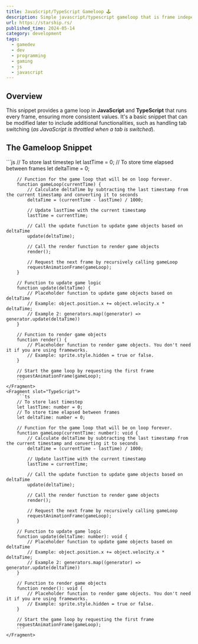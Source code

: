 ```yaml
---
title: JavaScript/TypeScript Gameloop 🕹️
description: Simple javascript/typescript gameloop that is frame independent that mimics update functions from Unity or godot's _process()
url: https://starship.rs/
published_time: 2024-05-14
category: development
tags:
  - gamedev
  - dev
  - programming
  - gaming
  - js
  - javascript
---
```



## Overview
This snippet provides a game loop in **JavaScript** and **TypeScript** that runs every frame, ensuring more consistent values. It's a basic snippet that can be modified later to include additional functionalities, such as handling tab switching (*as JavaScript is throttled when a tab is switched*).

## The Gameloop Snippet

<CodeTabs>
    <Fragment slot="JavaScript">
        ```js
        // To store last timestep
        let lastTime = 0;
        // To store time elapsed between frames
        let deltaTime = 0;

        // Function for the game loop that will be on loop forever.
        function gameLoop(currentTime) {
            // Calculate deltaTime by subtracting the last timestamp from the current timestamp and converting it to seconds
            deltaTime = (currentTime - lastTime) / 1000;
            
            // Update lastTime with the current timestamp
            lastTime = currentTime;

            // Call the update function to update game objects based on deltaTime
            update(deltaTime);

            // Call the render function to render game objects
            render();

            // Request the next frame by recursively calling gameLoop
            requestAnimationFrame(gameLoop);
        }

        // Function to update game logic
        function update(deltaTime) {
            // Placeholder function to update game objects based on deltaTime
            // Example: object.position.x += object.velocity.x * deltaTime;
            // Example 2: generators.map((generator) => generator.update(deltaTime))
        }

        // Function to render game objects
        function render() {
            // Placeholder function to render game objects. You don't need it if you are using frameworks.
            // Example: sprite.style.hidden = true or false.
        }

        // Start the game loop by requesting the first frame
        requestAnimationFrame(gameLoop);
        ```
    </Fragment>
    <Fragment slot="TypeScript">
        ```ts
        // To store last timestep
        let lastTime: number = 0;
        // To store time elapsed between frames
        let deltaTime: number = 0;

        // Function for the game loop that will be on loop forever.
        function gameLoop(currentTime: number): void {
            // Calculate deltaTime by subtracting the last timestamp from the current timestamp and converting it to seconds
            deltaTime = (currentTime - lastTime) / 1000;
            
            // Update lastTime with the current timestamp
            lastTime = currentTime;

            // Call the update function to update game objects based on deltaTime
            update(deltaTime);

            // Call the render function to render game objects
            render();

            // Request the next frame by recursively calling gameLoop
            requestAnimationFrame(gameLoop);
        }

        // Function to update game logic
        function update(deltaTime: number): void {
            // Placeholder function to update game objects based on deltaTime
            // Example: object.position.x += object.velocity.x * deltaTime;
            // Example 2: generators.map((generator) => generator.update(deltaTime))
        }

        // Function to render game objects
        function render(): void {
            // Placeholder function to render game objects. You don't need it if you are using frameworks.
            // Example: sprite.style.hidden = true or false.
        }

        // Start the game loop by requesting the first frame
        requestAnimationFrame(gameLoop);
        ```
    </Fragment>
</CodeTabs>